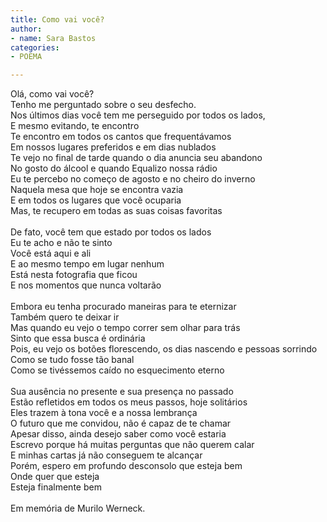 ```yaml
---
title: Como vai você?
author:
- name: Sara Bastos
categories:
- POEMA

---
```


| Olá, como vai você?
| Tenho me perguntado sobre o seu desfecho.
| Nos últimos dias você tem me perseguido por todos os lados, 
| E mesmo evitando, te encontro
| Te encontro em todos os cantos que frequentávamos 
| Em nossos lugares preferidos e em dias nublados
| Te vejo no final de tarde quando o dia anuncia seu abandono
| No gosto do álcool e quando Equalizo nossa rádio 
| Eu te percebo no começo de agosto e no cheiro do inverno
| Naquela mesa que hoje se encontra vazia
| E em todos os lugares que você ocuparia
| Mas, te recupero em todas as suas coisas favoritas 
| 
| De fato, você tem que estado por todos os lados
| Eu te acho e não te sinto 
| Você está aqui e ali
| E ao mesmo tempo em lugar nenhum
| Está nesta fotografia que ficou
| E nos momentos que nunca voltarão
| 
| Embora eu tenha procurado maneiras para te eternizar 
| Também quero te deixar ir
| Mas quando eu vejo o tempo correr sem olhar para trás
| Sinto que essa busca é ordinária 
| Pois, eu vejo os botões florescendo, os dias nascendo e pessoas sorrindo
| Como se tudo fosse tão banal
| Como se tivéssemos caído no esquecimento eterno
| 
| Sua ausência no presente e sua presença no passado 
| Estão refletidos em todos os meus passos, hoje solitários
| Eles trazem à tona você e a nossa lembrança
| O futuro que me convidou, não é capaz de te chamar
| Apesar disso, ainda desejo saber como você estaria
| Escrevo porque há muitas perguntas que não querem calar
| E minhas cartas já não conseguem te alcançar
| Porém, espero em profundo desconsolo que esteja bem 
| Onde quer que esteja
| Esteja finalmente bem
| 
| Em memória de Murilo Werneck.

<a href="https://instagram.com/s.artxx"><i class="bi bi-instagram"></i></a>
